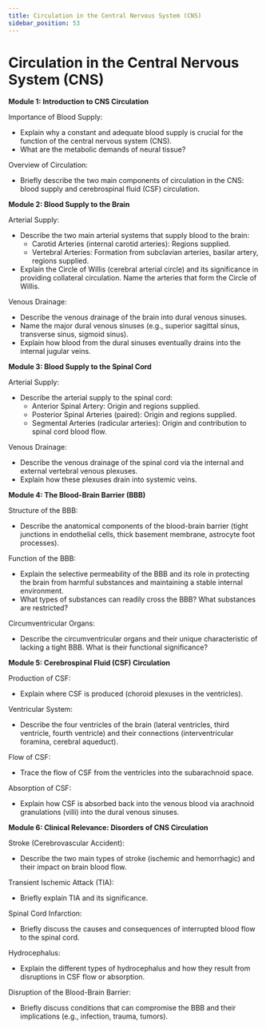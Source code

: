```yaml
---
title: Circulation in the Central Nervous System (CNS)
sidebar_position: 53
---
```


# Circulation in the Central Nervous System (CNS)

**Module 1: Introduction to CNS Circulation**

Importance of Blood Supply:
* Explain why a constant and adequate blood supply is crucial for the function of the central nervous system (CNS).
* What are the metabolic demands of neural tissue?

Overview of Circulation:
* Briefly describe the two main components of circulation in the CNS: blood supply and cerebrospinal fluid (CSF) circulation.

**Module 2: Blood Supply to the Brain**

Arterial Supply:
* Describe the two main arterial systems that supply blood to the brain:
    * Carotid Arteries (internal carotid arteries): Regions supplied.
    * Vertebral Arteries: Formation from subclavian arteries, basilar artery, regions supplied.
* Explain the Circle of Willis (cerebral arterial circle) and its significance in providing collateral circulation. Name the arteries that form the Circle of Willis.

Venous Drainage:
* Describe the venous drainage of the brain into dural venous sinuses.
* Name the major dural venous sinuses (e.g., superior sagittal sinus, transverse sinus, sigmoid sinus).
* Explain how blood from the dural sinuses eventually drains into the internal jugular veins.

**Module 3: Blood Supply to the Spinal Cord**

Arterial Supply:
* Describe the arterial supply to the spinal cord:
    * Anterior Spinal Artery: Origin and regions supplied.
    * Posterior Spinal Arteries (paired): Origin and regions supplied.
    * Segmental Arteries (radicular arteries): Origin and contribution to spinal cord blood flow.

Venous Drainage:
* Describe the venous drainage of the spinal cord via the internal and external vertebral venous plexuses.
* Explain how these plexuses drain into systemic veins.

**Module 4: The Blood-Brain Barrier (BBB)**

Structure of the BBB:
* Describe the anatomical components of the blood-brain barrier (tight junctions in endothelial cells, thick basement membrane, astrocyte foot processes).

Function of the BBB:
* Explain the selective permeability of the BBB and its role in protecting the brain from harmful substances and maintaining a stable internal environment.
* What types of substances can readily cross the BBB? What substances are restricted?

Circumventricular Organs:
* Describe the circumventricular organs and their unique characteristic of lacking a tight BBB. What is their functional significance?

**Module 5: Cerebrospinal Fluid (CSF) Circulation**

Production of CSF:
* Explain where CSF is produced (choroid plexuses in the ventricles).

Ventricular System:
* Describe the four ventricles of the brain (lateral ventricles, third ventricle, fourth ventricle) and their connections (interventricular foramina, cerebral aqueduct).

Flow of CSF:
* Trace the flow of CSF from the ventricles into the subarachnoid space.

Absorption of CSF:
* Explain how CSF is absorbed back into the venous blood via arachnoid granulations (villi) into the dural venous sinuses.

**Module 6: Clinical Relevance: Disorders of CNS Circulation**

Stroke (Cerebrovascular Accident):
* Describe the two main types of stroke (ischemic and hemorrhagic) and their impact on brain blood flow.

Transient Ischemic Attack (TIA):
* Briefly explain TIA and its significance.

Spinal Cord Infarction:
* Briefly discuss the causes and consequences of interrupted blood flow to the spinal cord.

Hydrocephalus:
* Explain the different types of hydrocephalus and how they result from disruptions in CSF flow or absorption.

Disruption of the Blood-Brain Barrier:
* Briefly discuss conditions that can compromise the BBB and their implications (e.g., infection, trauma, tumors).